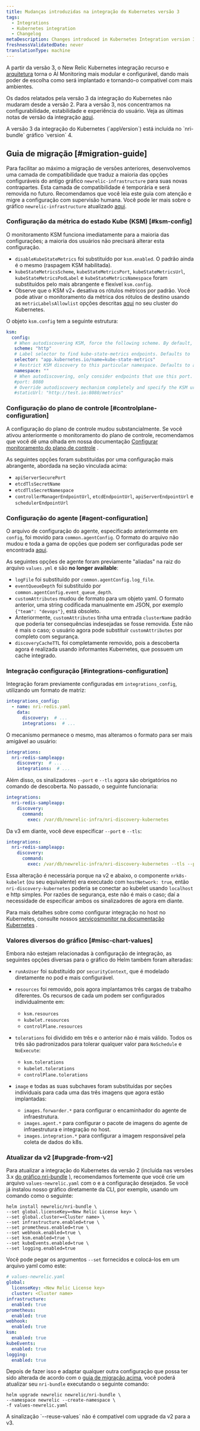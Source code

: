 ```yaml
---
title: Mudanças introduzidas na integração do Kubernetes versão 3
tags:
  - Integrations
  - Kubernetes integration
  - Changelog
metaDescription: Changes introduced in Kubernetes Integration version 3
freshnessValidatedDate: never
translationType: machine
---
```


A partir da versão 3, o New Relic Kubernetes integração recurso e [arquitetura](/docs/kubernetes-pixie/kubernetes-integration/get-started/kubernetes-components/#architecture) torna o AI Monitoring mais modular e configurável, dando mais poder de escolha como será implantado e tornando-o compatível com mais ambientes.

Os dados relatados pela versão 3 da integração do Kubernetes não mudaram desde a versão 2. Para a versão 3, nos concentramos na configurabilidade, estabilidade e experiência do usuário. Veja as últimas notas de versão da integração [aqui](/docs/release-notes/infrastructure-release-notes/kubernetes-integration-release-notes/).

<Callout variant="important">
  A versão 3 da integração do Kubernetes (`appVersion`) está incluída no `nri-bundle` gráfico `version` 4.
</Callout>

## Guia de migração [#migration-guide]

Para facilitar ao máximo a migração de versões anteriores, desenvolvemos uma camada de compatibilidade que traduz a maioria das opções configuráveis do antigo gráfico `newrelic-infrastructure` para suas novas contrapartes. Esta camada de compatibilidade é temporária e será removida no futuro. Recomendamos que você leia este guia com atenção e migre a configuração com supervisão humana. Você pode ler mais sobre o gráfico `newrelic-infrastructure` atualizado [aqui](https://github.com/newrelic/nri-kubernetes/tree/main/charts/newrelic-infrastructure#newrelic-infrastructure).

### Configuração da métrica do estado Kube (KSM) [#ksm-config]

<Callout variant="tip">
  O monitoramento KSM funciona imediatamente para a maioria das configurações; a maioria dos usuários não precisará alterar esta configuração.
</Callout>

* `disableKubeStateMetrics` foi substituído por `ksm.enabled`. O padrão ainda é o mesmo (raspagem KSM habilitada).
* `kubeStateMetricsScheme`, `kubeStateMetricsPort`, `kubeStateMetricsUrl`, `kubeStateMetricsPodLabel` e `kubeStateMetricsNamespace` foram substituídos pelo mais abrangente e flexível `ksm.config`.
* Observe que o KSM v2+ desativa os rótulos métricos por padrão. Você pode ativar o monitoramento da métrica dos rótulos de destino usando as `metricLabelsAllowlist` opções descritas [aqui](https://github.com/kubernetes/kube-state-metrics/blob/main/docs/cli-arguments.md) no seu cluster do Kubernetes.

O objeto `ksm.config` tem a seguinte estrutura:

```yaml
ksm:
  config:
   # When autodiscovering KSM, force the following scheme. By default, `http` is used.
   scheme: "http"
   # Label selector to find kube-state-metrics endpoints. Defaults to `app.kubernetes.io/name=kube-state-metrics`.
   selector: "app.kubernetes.io/name=kube-state-metrics"
   # Restrict KSM discovery to this particular namespace. Defaults to all namespaces.
   namespace: ""
   # When autodiscovering, only consider endpoints that use this port. By default, all ports from the discovered `endpoint` are probed.
   #port: 8080
   # Override autodiscovery mechanism completely and specify the KSM url directly instead
   #staticUrl: "http://test.io:8080/metrics"
```

### Configuração do plano de controle [#controlplane-configuration]

A configuração do plano de controle mudou substancialmente. Se você ativou anteriormente o monitoramento do plano de controle, recomendamos que você dê uma olhada em nossa documentação [Configurar monitoramento do plano de controle](/docs/kubernetes-pixie/kubernetes-integration/advanced-configuration/configure-control-plane-monitoring) .

As seguintes opções foram substituídas por uma configuração mais abrangente, abordada na seção vinculada acima:

* `apiServerSecurePort`
* `etcdTlsSecretName`
* `etcdTlsSecretNamespace`
* `controllerManagerEndpointUrl`, `etcdEndpointUrl`, `apiServerEndpointUrl` e `schedulerEndpointUrl`

### Configuração do agente [#agent-configuration]

O arquivo de configuração do agente, especificado anteriormente em `config`, foi movido para `common.agentConfig`. O formato do arquivo não mudou e toda a gama de opções que podem ser configuradas pode ser encontrada [aqui](/docs/infrastructure/install-infrastructure-agent/configuration/infrastructure-agent-configuration-settings/).

As seguintes opções de agente foram previamente "aliadas" na raiz do arquivo `values.yml` e são <DoNotTranslate>**no longer available**</DoNotTranslate>:

* `logFile` foi substituído por `common.agentConfig.log_file`.
* `eventQueueDepth` foi substituído por `common.agentConfig.event_queue_depth`.
* `customAttributes` mudou de formato para um objeto yaml. O formato anterior, uma string codificada manualmente em JSON, por exemplo `{"team": "devops"}`, está obsoleto.
* Anteriormente, `customAttributes` tinha uma entrada `clusterName` padrão que poderia ter consequências indesejadas se fosse removida. Este não é mais o caso; o usuário agora pode substituir `customAttributes` por completo com segurança.
* `discoveryCacheTTL` foi completamente removido, pois a descoberta agora é realizada usando informantes Kubernetes, que possuem um cache integrado.

### Integração configuração [#integrations-configuration]

Integração foram previamente configuradas em `integrations_config`, utilizando um formato de matriz:

```yaml
integrations_config:
  - name: nri-redis.yaml
    data:
      discovery:  # ...
      integrations:  # ...
```

O mecanismo permanece o mesmo, mas alteramos o formato para ser mais amigável ao usuário:

```yaml
integrations:
  nri-redis-sampleapp:
    discovery:  # ...
    integrations:  # ...
```

Além disso, os sinalizadores `--port` e `--tls` agora são obrigatórios no comando de descoberta. No passado, o seguinte funcionaria:

```yaml
integrations:
  nri-redis-sampleapp:
    discovery:
      command:
        exec: /var/db/newrelic-infra/nri-discovery-kubernetes
```

Da v3 em diante, você deve especificar `--port` e `--tls`:

```yaml
integrations:
  nri-redis-sampleapp:
    discovery:
      command:
        exec: /var/db/newrelic-infra/nri-discovery-kubernetes --tls --port 10250
```

Essa alteração é necessária porque na v2 e abaixo, o componente `nrk8s-kubelet` (ou seu equivalente) era executado com `hostNetwork: true`, então `nri-discovery-kubernetes` poderia se conectar ao kubelet usando `localhost` e http simples. Por razões de segurança, este não é mais o caso; daí a necessidade de especificar ambos os sinalizadores de agora em diante.

Para mais detalhes sobre como configurar integração no host no Kubernetes, consulte nossos [serviçosmonitor na documentação Kubernetes](/docs/kubernetes-pixie/kubernetes-integration/link-apps-services/monitor-services-running-kubernetes) .

### Valores diversos do gráfico [#misc-chart-values]

Embora não estejam relacionadas à configuração de integração, as seguintes opções diversas para o gráfico do Helm também foram alteradas:

* `runAsUser` foi substituído por `securityContext`, que é modelado diretamente no pod e mais configurável.

* `resources` foi removido, pois agora implantamos três cargas de trabalho diferentes. Os recursos de cada um podem ser configurados individualmente em:

  * `ksm.resources`
  * `kubelet.resources`
  * `controlPlane.resources`

* `tolerations` foi dividido em três e o anterior não é mais válido. Todos os três são padronizados para tolerar qualquer valor para `NoSchedule` e `NoExecute`:

  * `ksm.tolerations`
  * `kubelet.tolerations`
  * `controlPlane.tolerations`

* `image` e todas as suas subchaves foram substituídas por seções individuais para cada uma das três imagens que agora estão implantadas:

  * `images.forwarder.*` para configurar o encaminhador do agente de infraestrutura.
  * `images.agent.*` para configurar o pacote de imagens do agente de infraestrutura e integração no host.
  * `images.integration.*` para configurar a imagem responsável pela coleta de dados do k8s.

### Atualizar da v2 [#upgrade-from-v2]

Para atualizar a integração do Kubernetes da versão 2 (incluída nas versões 3.x [do gráfico nri-bundle](https://github.com/newrelic/helm-charts/tree/master/charts/nri-bundle) ), recomendamos fortemente que você crie um arquivo `values-newrelic.yaml` com o <InlinePopover type="licenseKey"/>e a configuração desejados. Se você já instalou nosso gráfico diretamente da CLI, por exemplo, usando um comando como o seguinte:

```shell
helm install newrelic/nri-bundle \
--set global.licenseKey=<New Relic License key> \
--set global.cluster=<Cluster name> \
--set infrastructure.enabled=true \
--set prometheus.enabled=true \
--set webhook.enabled=true \
--set ksm.enabled=true \
--set kubeEvents.enabled=true \
--set logging.enabled=true
```

Você pode pegar os argumentos `--set` fornecidos e colocá-los em um arquivo yaml como este:

```yaml
# values-newrelic.yaml
global:
  licenseKey: <New Relic License key>
  cluster: <Cluster name>
infrastructure:
  enabled: true
prometheus:
  enabled: true
webhook:
  enabled: true
ksm:
  enabled: true
kubeEvents:
  enabled: true
logging:
  enabled: true
```

Depois de fazer isso e adaptar qualquer outra configuração que possa ter sido alterada de acordo com o [guia de migração acima](#migration-guide), você poderá atualizar seu `nri-bundle` executando o seguinte comando:

```shell
helm upgrade newrelic newrelic/nri-bundle \
--namespace newrelic --create-namespace \
-f values-newrelic.yaml
```

<Callout variant="important">
  A sinalização `--reuse-values` não é compatível com upgrade da v2 para a v3.
</Callout>